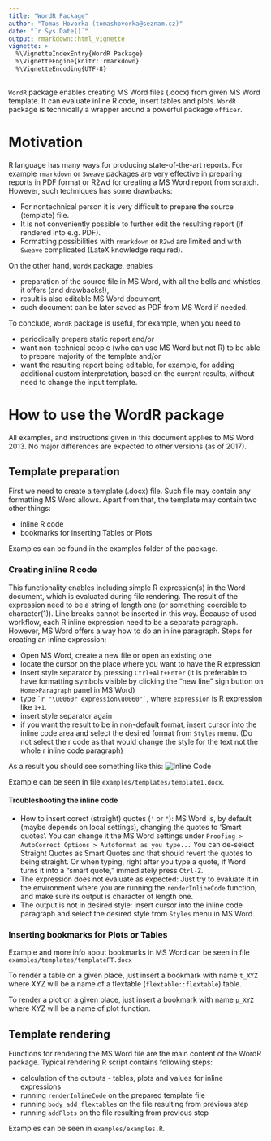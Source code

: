 ```yaml
---
title: "WordR Package"
author: "Tomas Hovorka (tomashovorka@seznam.cz)"
date: "`r Sys.Date()`"
output: rmarkdown::html_vignette
vignette: >
  %\VignetteIndexEntry{WordR Package}
  %\VignetteEngine{knitr::rmarkdown}
  %\VignetteEncoding{UTF-8}
---
```



`WordR` package enables creating MS Word files (.docx) from given MS Word template. It can evaluate inline R code, insert tables and plots. `WordR` package is technically a wrapper around a powerful package `officer`.

# Motivation

R language has many ways for producing state-of-the-art reports. For example `rmarkdown` or `Sweave` packages are very effective in preparing reports in PDF format or R2wd for creating a MS Word report from scratch. However, such techniques has some drawbacks:

- For nontechnical person it is very difficult to prepare the source (template) file.
- It is not conveniently possible to further edit the resulting report (if rendered into e.g. PDF).
- Formatting possibilities with `rmarkdown` or `R2wd` are limited and with `Sweave` complicated (LateX knowledge required).

On the other hand, `WordR` package, enables

- preparation of the source file in MS Word, with all the bells and whistles it offers (and drawbacks!),
- result is also editable MS Word document,
- such document can be later saved as PDF from MS Word if needed.

To conclude, `WordR` package is useful, for example, when you need to 

- periodically prepare static report and/or 
- want non-technical people (who can use MS Word but not R) to be able to prepare majority of the template and/or
- want the resulting report being editable, for example, for adding additional custom interpretation, based on the current results, without need to change the input template.

# How to use the WordR package

All examples, and instructions given in this document applies to MS Word 2013. No major differences are expected to other versions (as of 2017).

## Template preparation
First we need to create a template (.docx) file. Such file may contain any formatting MS Word allows. Apart from that, the template may contain two other things:

- inline R code
- bookmarks for inserting Tables or Plots

Examples can be found in the examples folder of the package.

### Creating inline R code
This functionality enables including simple R expression(s) in the Word document, which is evaluated during file rendering. The result of the expression need to be a string of length one (or something coercible to character(1)). Line breaks cannot be inserted in this way. Because of used workflow, each R inline expression need to be a separate paragraph. However, MS Word offers a way how to do an inline paragraph.
Steps for creating an inline expression:

- Open MS Word, create a new file or open an existing one
- locate the cursor on the place where you want to have the R expression
- insert style separator by pressing `Ctrl+Alt+Enter` (it is preferable to have formatting symbols visible by clicking the "new line" sign button on `Home>Paragraph` panel in MS Word)
- type `` `r "\u0060r expression\u0060"` ``, where `expression` is R expression like `1+1`. 
- insert style separator again
- if you want the result to be in non-default format, insert cursor into the inline code area and select the desired format from `Styles` menu. (Do not select the r code as that would change the style for the text not the whole r inline code paragraph)

As a result you should see something like this:
![Inline Code](lineWithCode.gif)

Example can be seen in file `examples/templates/template1.docx`.

#### Troubleshooting the inline code
- How to insert corect (straight) quotes (`'` or `"`): MS Word is, by default (maybe depends on local settings), changing the quotes to 'Smart quotes'. You can change it the MS Word settings under `Proofing > AutoCorrect Options > Autoformat as you type...` You can de-select Straight Quotes as Smart Quotes and that should revert the quotes to being straight. Or when typing, right after you type a quote, if Word turns it into a "smart quote," immediately press `Ctrl-Z`.
- The expression does not evaluate as expected: Just try to evaluate it in the environment where you are running the `renderInlineCode` function, and make sure its output is character of length one.
- The output is not in desired style: insert cursor into the inline code paragraph and select the desired style from `Styles` menu in MS Word.

### Inserting bookmarks for Plots or Tables

Example and more info about bookmarks in MS Word can be seen in file `examples/templates/templateFT.docx`

To render a table on a given place, just insert a bookmark with name `t_XYZ` where XYZ will be a name of a flextable (`flextable::flextable`) table.


To render a plot on a given place, just insert a bookmark with name `p_XYZ` where XYZ will be a name of plot function.



## Template rendering

Functions for rendering the MS Word file are the main content of the WordR package. Typical rendering R script contains following steps:

- calculation of the outputs - tables, plots and values for inline expressions
- running `renderInlineCode` on the prepared template file
- running `body_add_flextables` on the file resulting from previous step
- running `addPlots` on the file resulting from previous step

Examples can be seen in `examples/examples.R`.


